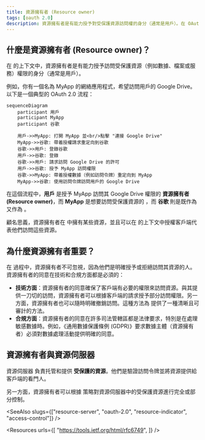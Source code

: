 ```yaml
---
title: 資源擁有者 (Resource owner)
tags: [oauth 2.0]
description: 資源擁有者是有能力授予對受保護資源訪問權的身分（通常是用戶）。在 OAuth 2.0 中，資源擁有者可以授權客戶端代表其訪問資源伺服器上的資源。
---
```


## 什麼是資源擁有者 (Resource owner)？

在 <Ref slug="oauth-2.0" /> 的上下文中，資源擁有者是有能力授予訪問受保護資源（例如數據、檔案或服務）權限的身分（通常是用戶）。

例如，你有一個名為 MyApp 的網絡應用程式，希望訪問用戶的 Google Drive。以下是一個典型的 OAuth 2.0 流程：

```mermaid
sequenceDiagram
    participant 用戶
    participant MyApp
    participant 谷歌

    用戶->>MyApp: 打開 MyApp 並<br/>點擊 "連接 Google Drive"
    MyApp->>谷歌: 帶着授權請求重定向到谷歌
    谷歌->>用戶: 登錄谷歌
    用戶->>谷歌: 登錄
    谷歌->>用戶: 請求訪問 Google Drive 的許可
    用戶->>谷歌: 授予 MyApp 訪問權限
    谷歌->>MyApp: 帶着授權數據（例如訪問令牌）重定向到 MyApp
    MyApp->>谷歌: 使用訪問令牌訪問用戶的 Google Drive
```

在這個流程中，**用戶** 是授予 MyApp 訪問其 Google Drive 權限的 **資源擁有者 (Resource owner)**，而 **MyApp** 是想要訪問受保護資源的 <Ref slug="client" />，而 **谷歌** 則是既作為 <Ref slug="authorization-server" /> 又作為 <Ref slug="resource-server" />。

顧名思義，資源擁有者在 <Ref slug="resource-server" /> 中擁有某些資源，並且可以在 <Ref slug="oauth-2.0" /> 的上下文中授權客戶端代表他們訪問這些資源。

## 為什麼資源擁有者重要？

在 <Ref slug="authorization" /> 過程中，資源擁有者不可忽視，因為他們是明確授予或拒絕訪問其資源的人。資源擁有者的同意在技術和合規方面都是必須的：

- **技術方面**：資源擁有者的同意確保了客戶端有必要的權限來訪問資源。與其提供一刀切的訪問，資源擁有者可以根據客戶端的請求授予部分訪問權限。另一方面，資源擁有者也可以隨時明確撤銷訪問。這種方法為 <Ref slug="access-control" /> 提供了一種清晰且可審計的方法。
- **合規方面**：資源擁有者的同意在許多司法管轄區都是法律要求，特別是在處理敏感數據時。例如，《通用數據保護條例 (GDPR)》要求數據主體（資源擁有者）必須對數據處理活動提供明確的同意。

## 資源擁有者與資源伺服器

<Ref slug="resource-server">資源伺服器</Ref> 負責托管和提供 **受保護的資源**。他們是驗證訪問令牌並將資源提供給客戶端的看門人。

另一方面，資源擁有者可以根據 <Ref slug="access-control" /> 策略對資源伺服器中的受保護資源進行完全或部分控制。

<SeeAlso slugs={["resource-server", "oauth-2.0", "resource-indicator", "access-control"]} />

<Resources
  urls={[
    "https://tools.ietf.org/html/rfc6749",
  ]}
/>
